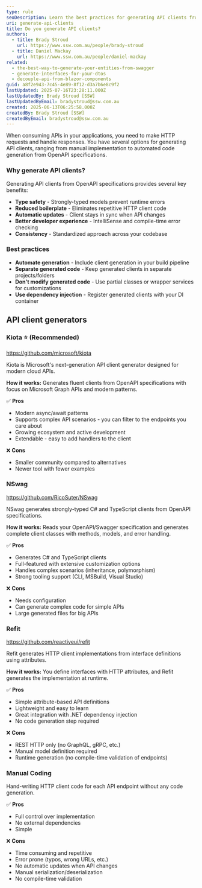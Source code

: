 ```yaml
---
type: rule
seoDescription: Learn the best practices for generating API clients from OpenAPI specifications. Compare manual coding vs. NSwag, Refit, Kiota, and other tools for creating strongly-typed HTTP clients.
uri: generate-api-clients
title: Do you generate API clients?
authors:
  - title: Brady Stroud
    url: https://www.ssw.com.au/people/brady-stroud
  - title: Daniel Mackay
    url: https://www.ssw.com.au/people/daniel-mackay
related:
  - the-best-way-to-generate-your-entities-from-swagger
  - generate-interfaces-for-your-dtos
  - decouple-api-from-blazor-components
guid: a8f2e943-7c45-4e89-8f12-d3a7b6e8c9f2
lastUpdated: 2025-07-16T23:28:11.000Z
lastUpdatedBy: Brady Stroud [SSW]
lastUpdatedByEmail: bradystroud@ssw.com.au
created: 2025-06-13T06:25:58.000Z
createdBy: Brady Stroud [SSW]
createdByEmail: bradystroud@ssw.com.au
---
```


When consuming APIs in your applications, you need to make HTTP requests and handle responses. You have several options for generating API clients, ranging from manual implementation to automated code generation from OpenAPI specifications.
### Why generate API clients?

Generating API clients from OpenAPI specifications provides several key benefits:

* **Type safety** - Strongly-typed models prevent runtime errors
* **Reduced boilerplate** - Eliminates repetitive HTTP client code
* **Automatic updates** - Client stays in sync when API changes
* **Better developer experience** - IntelliSense and compile-time error checking
* **Consistency** - Standardized approach across your codebase

### Best practices
* **Automate generation** - Include client generation in your build pipeline
* **Separate generated code** - Keep generated clients in separate projects/folders
* **Don't modify generated code** - Use partial classes or wrapper services for customizations
* **Use dependency injection** - Register generated clients with your DI container

## API client generators

### Kiota ⭐ (Recommended)

<https://github.com/microsoft/kiota>

Kiota is Microsoft's next-generation API client generator designed for modern cloud APIs.

**How it works:** Generates fluent clients from OpenAPI specifications with focus on Microsoft Graph APIs and modern patterns.

✅ **Pros**
* Modern async/await patterns
* Supports complex API scenarios - you can filter to the endpoints you care about
* Growing ecosystem and active development
* Extendable - easy to add handlers to the client

❌ **Cons**
* Smaller community compared to alternatives
* Newer tool with fewer examples

### NSwag

<https://github.com/RicoSuter/NSwag>

NSwag generates strongly-typed C# and TypeScript clients from OpenAPI specifications.

**How it works:** Reads your OpenAPI/Swagger specification and generates complete client classes with methods, models, and error handling.

✅ **Pros**
* Generates C# and TypeScript clients
* Full-featured with extensive customization options
* Handles complex scenarios (inheritance, polymorphism)
* Strong tooling support (CLI, MSBuild, Visual Studio)

❌ **Cons**
* Needs configuration
* Can generate complex code for simple APIs
* Large generated files for big APIs

### Refit

<https://github.com/reactiveui/refit>

Refit generates HTTP client implementations from interface definitions using attributes.

**How it works:** You define interfaces with HTTP attributes, and Refit generates the implementation at runtime.

✅ **Pros**
* Simple attribute-based API definitions
* Lightweight and easy to learn
* Great integration with .NET dependency injection
* No code generation step required

❌ **Cons**
* REST HTTP only (no GraphQL, gRPC, etc.)
* Manual model definition required
* Runtime generation (no compile-time validation of endpoints)

### Manual Coding

Hand-writing HTTP client code for each API endpoint without any code generation.

✅ **Pros**
* Full control over implementation
* No external dependencies
* Simple

❌ **Cons**
* Time consuming and repetitive
* Error prone (typos, wrong URLs, etc.)
* No automatic updates when API changes
* Manual serialization/deserialization
* No compile-time validation
